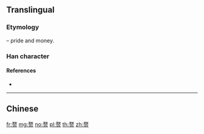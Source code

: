 {{character info/new}}
{{also|贅}}
==Translingual==

===Etymology===
{{Han simp|贅|f=貝|t=贝}}

{{Han compound|敖|t1=pride|贝|t2=money|ls=ic}} – pride and money.

===Han character===
{{Han char|rn=154|rad=贝|as=10|sn=14|four=|canj=QKBO|ids=⿱敖贝}}

====References====
* {{Han ref|kx=1213.211|hdz=63654.010|uh=8D58|ud=36184}}

----

==Chinese==
{{zh-see|贅}}

[[fr:赘]]
[[mg:赘]]
[[no:赘]]
[[pl:赘]]
[[th:赘]]
[[zh:赘]]